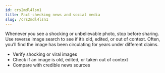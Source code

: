 ```yaml
---
id: crs2mdl4lsn1
title: Fact-checking news and social media
slug: /crs2mdl4lsn1
---
```


Whenever you see a shocking or unbelievable photo, stop before sharing. Use reverse image search to see if it’s old, edited, or out of context. Often, you’ll find the image has been circulating for years under different claims.
- Verify shocking or viral images
- Check if an image is old, edited, or taken out of context
- Compare with credible news sources
